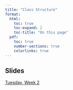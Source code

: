 ```yaml
---
title: "Class Structure"
format:
  html: 
    toc: true
    toc-expand: 2
    toc-title: "On this page"
  pdf:
    toc: true
    number-sections: true
    colorlinks: true
---
```


## Slides

[Tuesday, Week 2](https://https://challstrom.github.io/mth161-fa24/slides/03-sampling.html)